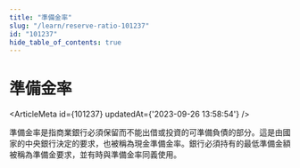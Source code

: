 ```yaml
---
title: "準備金率"
slug: "/learn/reserve-ratio-101237"
id: "101237"
hide_table_of_contents: true
---
```



# 準備金率

<ArticleMeta id={101237} updatedAt={'2023-09-26 13:58:54'} />
<div className='border-solid border-b border-t-0 my-4 border-[var(--ifm-color-gray-300)]' />

準備金率是指商業銀行必須保留而不能出借或投資的可準備負債的部分。這是由國家的中央銀行決定的要求，也被稱為現金準備金率。銀行必須持有的最低準備金額被稱為準備金要求，並有時與準備金率同義使用。
